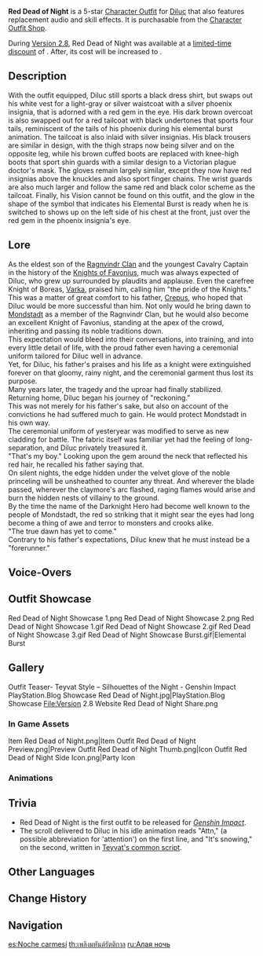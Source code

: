 {{Outfit Infobox
|id           = 
|image        = <gallery>
Character Diluc Red Dead of Night Full Wish.png|Wish
Outfit Red Dead of Night Game.png|In Game
</gallery>
|character    = Diluc
|type         = Themed
|rarity       = 5
|description  = One of the outfits Diluc wears during covert actions, it resembles a flame dancing in the shadows.<br />The crimson red traces it leave behind at the edges of the enemy's vision will scar their nightmares forever.
|obtain       = [[Character Outfit Shop]]
}}
'''Red Dead of Night''' is a 5-star [[Character Outfit]] for [[Diluc]] that also features replacement audio and skill effects. It is purchasable from the [[Character Outfit Shop]].

During [[Version 2.8]], Red Dead of Night was available at a [[Red Dead of Night Discount|limited-time discount]] of {{Item|Genesis Crystal|30|x=1980}}. After, its cost will be increased to {{Item|Genesis Crystal|30|x=2480}}.

==Description==
With the outfit equipped, Diluc still sports a black dress shirt, but swaps out his white vest for a light-gray or silver waistcoat with a silver phoenix insignia, that is adorned with a red gem in the eye. His dark brown overcoat is also swapped out for a red tailcoat with black undertones that sports four tails, reminiscent of the tails of his phoenix during his elemental burst animation. The tailcoat is also inlaid with silver insignias. His black trousers are similar in design, with the thigh straps now being silver and on the opposite leg, while his brown cuffed boots are replaced with knee-high boots that sport shin guards with a similar design to a Victorian plague doctor's mask. The gloves remain largely similar, except they now have red insignias above the knuckles and also sport finger chains. The wrist guards are also much larger and follow the same red and black color scheme as the tailcoat. Finally, his Vision cannot be found on this outfit, and the glow in the shape of the {{Pyro}} symbol that indicates his Elemental Burst is ready when he is switched to shows up on the left side of his chest at the front, just over the red gem in the phoenix insignia's eye.

==Lore==
As the eldest son of the [[Ragnvindr Family|Ragnvindr Clan]] and the youngest Cavalry Captain in the history of the [[Knights of Favonius]], much was always expected of Diluc, who grew up surrounded by plaudits and applause. Even the carefree Knight of Boreas, [[Varka]], praised him, calling him "the pride of the Knights."<br />
This was a matter of great comfort to his father, [[Crepus]], who hoped that Diluc would be more successful than him. Not only would he bring dawn to [[Mondstadt]] as a member of the Ragnvindr Clan, but he would also become an excellent Knight of Favonius, standing at the apex of the crowd, inheriting and passing its noble traditions down.<br />
This expectation would bleed into their conversations, into training, and into every little detail of life, with the proud father even having a ceremonial uniform tailored for Diluc well in advance.<br />
Yet, for Diluc, his father's praises and his life as a knight were extinguished forever on that gloomy, rainy night, and the ceremonial garment thus lost its purpose.<br />
Many years later, the tragedy and the uproar had finally stabilized. Returning home, Diluc began his journey of "reckoning."<br />
This was not merely for his father's sake, but also on account of the convictions he had suffered much to gain. He would protect Mondstadt in his own way.<br />
The ceremonial uniform of yesteryear was modified to serve as new cladding for battle. The fabric itself was familiar yet had the feeling of long-separation, and Diluc privately treasured it.<br />
"That's my boy." Looking upon the gem around the neck that reflected his red hair, he recalled his father saying that.<br />
On silent nights, the edge hidden under the velvet glove of the noble princeling will be unsheathed to counter any threat. And wherever the blade passed, wherever the claymore's arc flashed, raging flames would arise and burn the hidden nests of villainy to the ground.<br />
By the time the name of the Darknight Hero had become well known to the people of Mondstadt, the red so striking that it might sear the eyes had long become a thing of awe and terror to monsters and crooks alike.<br />
"The true dawn has yet to come."<br />
Contrary to his father's expectations, Diluc knew that he must instead be a "forerunner."

==Voice-Overs==
{{VO/Outfit
<!--                  Switch 1                  -->
|switch_01_tx_en   = Aha... This outfit reminds me of different times.
|switch_01_tx_zhs  = 这身衣服…让人有些怀念。
|switch_01_tx_zht  = 這身衣服…讓人有些懷念。
|switch_01_rm_zh   = Zhè shēn yīfú... ràngrén yǒu xiē huáiniàn.
|switch_01_tl_zh   = These garments... make me a little nostalgic.
|switch_01_tx_ja   = この衣装は、すこし懐かしいな。
|switch_01_rm_ja   = Kono ishou wa, sukoshi natsukashii na.
|switch_01_tl_ja   = These garments, make me a little nostalgic.
|switch_01_tx_ko   = 이 옷은 어쩐지, 추억에 빠져들게 하는 걸.
|switch_01_rm_ko   = I oseun eojjeonji, chueoge ppajyeodeulge haneun geol.
|switch_01_tl_ko   = This outfit, somehow makes me nostalgic.

<!--                  Switch 2                  -->
|switch_02_tx_en   = Well then, let's go and root out the danger lurking in the shadows.
|switch_02_tx_zhs  = 走吧，铲除潜在的威胁。
|switch_02_tx_zht  = 走吧，鏟除潛在的威脅。
|switch_02_rm_zh   = Zǒu ba, chǎnchú qiǎnzài de wēixié.
|switch_02_tl_zh   = Let's go and uproot the lurking dangers.
|switch_02_tx_ja   = 行こう、潜在的脅威を排除しに。
|switch_02_rm_ja   = Ikou, senzai-teki kyoui o haijo shi ni.
|switch_02_tl_ja   = Let's go and eliminate potential threats.
|switch_02_tx_ko   = 가자, 잠재된 위협을 전부 제거하러.
|switch_02_rm_ko   = Gaja, jamjaedoen wihyeobeul jeonbu jegeohareo.
|switch_02_tl_ko   = Let's go, to eliminate all of dormant danger.

<!--                  Switch 3                  -->
|switch_03_tx_en   = Time to ruffle a few feathers.
|switch_03_tx_zhs  = 解决麻烦的时候到了。
|switch_03_tx_zht  = 解決麻煩的時候到了。
|switch_03_rm_zh   = Jiějué máfán de shíhòu dàole.
|switch_03_tl_zh   = The time to go and deal with trouble has arrived.
|switch_03_tx_ja   = トラブルを解決する時が来た。
|switch_03_rm_ja   = Toraburu wo kaiketsu suru toki ga kita.
|switch_03_tl_ja   = The time to resolve troubles has come.
|switch_03_tx_ko   = 골칫거리를 해결할 시간이 됐어.
|switch_03_rm_ko   = Golchitkkeorireul haegyeolhal sigani dwaesseo.
|switch_03_tl_ko   = Time to solve troubles.

<!--                  Story 1                  -->
<!--        Original        -->
|s_01_og_file      = VO {lang}{char} Chat - Relax.ogg

|s_01_og_title_en  = Chat: Relax
|s_01_og_tx_en     = Guess we can rest a bit.

|s_01_og_title_zhs = 闲聊・放松
|s_01_og_title_zht = 閒聊・放鬆
|s_01_og_tx_zhs    = 偶尔悠闲一下，也不错。
|s_01_og_tx_zht    = 偶爾悠閒一下，也不錯。
|s_01_og_rm_zh     = Ǒu'ěr yōuxián yīxià, yě bùcuò.
|s_01_og_tl_zh     = It's good to take a leisurely break from time to time.

|s_01_og_title_ja  = 世間話・リラックス
|s_01_og_tx_ja     = たまにはノンビリするのも悪くないな。
|s_01_og_rm_ja     = Tama ni wa nonbiri suru no mo warukunai na.
|s_01_og_tl_ja     = It's not bad to take it easy once in a while.

|s_01_og_title_ko  = 잡담・휴식
|s_01_og_tx_ko     = 가끔 여유를 부리는 것도 괜찮지
|s_01_og_rm_ko     = Gakkeum yeoyureul burineun geot'to gwaenchanchi
|s_01_og_tl_ko     = It's good to take a leisurely break from time to time.

<!--        New        -->
|s_01_rp_file      = VO {lang}{char} Red Dead of Night Chat - Preparation.ogg

|s_01_rp_title_en  = Chat: Preparation
|s_01_rp_tx_en     = We should prepare while we can, then make a preemptive strike against the enemy.

|s_01_rp_title_zhs = 闲聊・准备
|s_01_rp_title_zht = 閒聊・準備
|s_01_rp_tx_zhs    = 提前做好准备，先于对方进攻吧。
|s_01_rp_tx_zht    = 提前做好準備，先於對方進攻吧。
|s_01_rp_rm_zh     = Tíqián zuòhǎi zhǔnbèi, xiān yú duìfāng jìn'gōng ba.
|s_01_rp_tl_zh     = Let's make our preparations in advance, and make the first strike on the enemy.

|s_01_rp_title_ja  = 世間話・準備
|s_01_rp_tx_ja     = 事前に準備をし、先んじて攻撃をしかけるべきだ。
|s_01_rp_rm_ja     = Jizen ni junbi wo shi, sakinjite kougeki wo shikakerubeki da.
|s_01_rp_tl_ja     = We should make our preparations in advance, and make the first strike.

|s_01_rp_title_ko  = 잡담・준비
|s_01_rp_tx_ko     = 미리 준비해서 상대보다 먼저 공격하자고
|s_01_rp_rm_ko     = Miri junbihaeseo sangdaeboda meonjeo gonggyeokajago
|s_01_rp_tl_ko     = Make our preparations in advance, and make the first strike on the enemy.

<!--                  Story 2                  -->
<!--        Original        -->
|s_02_og_file      = VO {lang}{char} Chat - Knights of Favonius.ogg

|s_02_og_title_en  = Chat: Knights of Favonius
|s_02_og_tx_en     = You should really bring the Knights of Favonius with you next time.

|s_02_og_title_zhs = 闲聊・骑士团
|s_02_og_title_zht = 閒聊・騎士團
|s_02_og_tx_zhs    = 应该换骑士团的那些家伙来陪你。
|s_02_og_tx_zht    = 應該換騎士團的那些家伙來陪(你/妳)。
|s_02_og_rm_zh     = Yīnggāi huàn Qíshìtuán dì nàxiē jiāhuo lái péi nǐ.
|s_02_og_tl_zh     = [You] should one of the fellows from the Knights accompany you instead.

|s_02_og_title_ja  = 世間話・騎士団
|s_02_og_tx_ja     = 騎士団のやつらに相手をさせるべきだな。
|s_02_og_rm_ja     = Kishi-dan no yatsu-ra ni aite wo saserubeki da na.
|s_02_og_tl_ja     = You should make those guys from the Knights keep you company.

|s_02_og_title_ko  = 잡담・기사단
|s_02_og_tx_ko     = 기사단 녀석들에게 같이 있어 달라고 해
|s_02_og_rm_ko     = Gisadan nyeoseokdeurege gachi isseo dallago hae
|s_02_og_tl_ko     = Ask to Knight guys to stay with you

<!--        New        -->
|s_02_rp_file      = VO {lang}{char} Red Dead of Night Chat - Planning.ogg

|s_02_rp_title_en  = Chat: Planning
|s_02_rp_tx_en     = Let's take a moment to rest and plan our next move.

|s_02_rp_title_zhs = 闲聊・计划
|s_02_rp_title_zht = 閒聊・計畫
|s_02_rp_tx_zhs    = 休息时，也可以思考接下来的计划。
|s_02_rp_tx_zht    = 休息時，也可以思考接下來的計畫。
|s_02_rp_rm_zhs    = Xiūxi shí, yě kěyǐ sīkǎo jiēxiàlái de jìhuà.
|s_02_rp_rm_zht    = Xiūxí shí, yě kéyǐ sīkǎo jiēxiàlái de jìhuà.
|s_02_rp_tl_zh     = While resting, we can also contemplate our next plan.

|s_02_rp_title_ja  = 世間話・計画
|s_02_rp_tx_ja     = 休息時に、次の計画を練ろう。
|s_02_rp_rm_ja     = Kyuusoku-ji ni, tsugi no keikaku wo nerou.
|s_02_rp_tl_ja     = While we rest, we can work out our next plan.

|s_02_rp_title_ko  = 잡담・계획
|s_02_rp_tx_ko     = 휴식을 취할 때 앞으로의 계획을 고민해 볼 수 있어
|s_02_rp_rm_ko     = Hyusigeul chwihal ttae apeuro-ui gyehoegeul gominhae bol su isseo
|s_02_rp_tl_ko     = While resting, we can also contemplate our next plan.

<!--                  Story 3                  -->
<!--        Original        -->
|s_03_og_file      = VO {lang}{char} Chat - Wine Guild.ogg

|s_03_og_title_en  = Chat: Wine Guild
|s_03_og_tx_en     = I still have a lot to do at the Guild. How about you take a rest while I go back?

|s_03_og_title_zhs = 闲聊・行会
|s_03_og_title_zht = 閒聊・行會
|s_03_og_tx_zhs    = 行会里还有很多事，你要么在这休息，我回去看看。
|s_03_og_tx_zht    = 行會裡還有很多事，(你/妳)在這休息，我回去看看。
|s_03_og_rm_zhs    = Hánghuì lǐ hái yǒu hěnduō shì, nǐ yàome zài zhè xiūxi, wǒ huíqù kàn kàn.
|s_03_og_rm_zht    = Hánghuì lǐ hái yǒu hěnduō shì, nǐ yàome zài zhè xiūxí, wǒ huíqù kàn kàn.
|s_03_og_tl_zh     = There are still many matters within the Guild. How about you rest here, I'll go back to have a look.

|s_03_og_title_ja  = 世間話・仕事
|s_03_og_tx_ja     = 組合会には、まだ仕事が残っているんだ。君は休むといい。僕は仕事に戻ろう。
|s_03_og_rm_ja     = Girudo ni wa, mada shigoto ga nokotte irunda. Kimi wa yasumu to ii. Boku wa shigoto ni modorou.
|s_03_og_tl_ja     = There is still work left at the Guild. You should rest. I'll head back to work.

|s_03_og_title_ko  = 잡담・협회
|s_03_og_tx_ko     = 협회에 할 일이 많으니까 자넨 여기서 쉬어. 난 돌아가 볼게
|s_03_og_rm_ko     = Hyeopoee hal iri maneunikka janen yeogiseo swieo. Nan doraga bolkke
|s_03_og_tl_ko     = There are many works within the Association, you rest here. I'll go back.

<!--        New        -->
|s_03_rp_file      = VO {lang}{char} Red Dead of Night Chat - Warning.ogg

|s_03_rp_title_en  = Chat: Warning
|s_03_rp_tx_en     = Every course of action has its risks. Be careful.

|s_03_rp_title_zhs = 闲聊・提醒
|s_03_rp_title_zht = 閒聊・提醒
|s_03_rp_tx_zhs    = 任何行动难免都有风险，你要多加小心。
|s_03_rp_tx_zht    = 任何行動難免都有風險，(你/妳)要多加小心。
|s_03_rp_rm_zh     = Rènhé xíngdòng nánmiǎn dōuyǒu fēngxiǎn, nǐ yào duōjiā xiǎoxīn.
|s_03_rp_tl_zh     = There is a risk involved in any course of action. You should be extra careful.

|s_03_rp_title_ja  = 世間話・注意
|s_03_rp_tx_ja     = 如何なる行動にもリスクはつきものだ。君も気を付けたほうがいい。
|s_03_rp_rm_ja     = Ikanaru koudou ni mo risuku wa tsukimono da. Kimi mo ki wo tsuketa hou ga ii.
|s_03_rp_tl_ja     = Risk comes with any course of action. You should be careful too.

|s_03_rp_title_ko  = 잡담・당부
|s_03_rp_tx_ko     = 모든 행동에는 위험이 뒤따르는 법. 반드시 조심해야 해
|s_03_rp_rm_ko     = Modeun haengdong-eneun wiheomi dwittareuneun beop. Bandeusi josimhaeya hae
|s_03_rp_tl_ko     = There is a risk involved in any course of action. You should be careful.

<!--                  Combat 1                  -->
<!--        Original        -->
|c_01_og_file      = VO {lang}{char} Elemental Skill 1 01.ogg
|c_01_og_title_en  = Elemental Skill: I
|c_01_og_tx_en     = Hmph.

|c_01_og_title_zhs = 元素战技・其一
|c_01_og_title_zht = 元素戰技・其一
|c_01_og_tx_zhs    = 呵。
|c_01_og_tx_zht    = 呵。
|c_01_og_rm_zhs    = He.
|c_01_og_rm_zht    = He.
|c_01_og_tl_zh     = Huh.

|c_01_og_title_ja  = 元素スキル・1
|c_01_og_tx_ja     = フン。
|c_01_og_rm_ja     = Fun.
|c_01_og_tl_ja     = Hmph.

|c_01_og_title_ko  = 원소전투 스킬・첫 번째
|c_01_og_tx_ko     = 흠
|c_01_og_rm_ko     = Heum
|c_01_og_tl_ko     = Hmm.

<!--        New        -->
|c_01_rp_file      = VO {lang}{char} Red Dead of Night Elemental Skill 1 01.ogg
|c_01_rp_tx_en     = Huh!

|c_01_rp_tx_zhs    = 呵。
|c_01_rp_tx_zht    = 呵。
|c_01_rp_rm_zh     = He.
|c_01_rp_tl_zh     = Huh.

|c_01_rp_tx_ja     = へっ！
|c_01_rp_rm_ja     = He'!
|c_01_rp_tl_ja     = Hut!

|c_01_rp_tx_ko     = 흥
|c_01_rp_rm_ko     = Heung
|c_01_rp_tl_ko     = Huh!

<!--                  Combat 2                  -->
<!--        Original        -->
|c_02_og_file      = VO {lang}{char} Elemental Skill 1 02.ogg
|c_02_og_title_en  = Elemental Skill: II
|c_02_og_tx_en     = Hah!

|c_02_og_title_zhs = 元素战技・其二
|c_02_og_title_zht = 元素戰技・其二
|c_02_og_tx_zhs    = 哈。
|c_02_og_tx_zht    = 哈。
|c_02_og_rm_zh     = Ha.
|c_02_og_tl_zh     = Ha.

|c_02_og_title_ja  = 元素スキル・2
|c_02_og_tx_ja     = はっ！
|c_02_og_rm_ja     = Ha'!
|c_02_og_tl_ja     = Hah!

|c_02_og_title_ko  = 원소전투 스킬・두 번째
|c_02_og_tx_ko     = 핫
|c_02_og_rm_ko     = Hat
|c_02_og_tl_ko     = Haat.

<!--        New        -->
|c_02_rp_file      = VO {lang}{char} Red Dead of Night Elemental Skill 1 02.ogg
|c_02_rp_tx_en     = Hyah!

|c_02_rp_tx_zhs    = 哈。
|c_02_rp_tx_zht    = 哈。
|c_02_rp_rm_zh     = Ha.
|c_02_rp_tl_zh     = Ha.

|c_02_rp_tx_ja     = はぁっ！
|c_02_rp_rm_ja     = Haa'!
|c_02_rp_tl_ja     = Haat!

|c_02_rp_tx_ko     = 하
|c_02_rp_rm_ko     = Ha
|c_02_rp_tl_ko     = Ha.

<!--                  Combat 3                  -->
<!--        Original        -->
|c_03_og_file      = VO {lang}{char} Elemental Skill 1 03.ogg
|c_03_og_title_en  = Elemental Skill: III
|c_03_og_tx_en     = Haah!——

|c_03_og_title_zhs = 元素战技・其三
|c_03_og_title_zht = 元素戰技・其三
|c_03_og_tx_zhs    = 哈！——
|c_03_og_tx_zht    = 哈——！
|c_03_og_rm_zhs    = Ha!{{lmdash}}
|c_03_og_rm_zht    = Ha{{lmdash}}!
|c_03_og_tl_zhs    = Ha!—
|c_03_og_tl_zht    = Hah—!

|c_03_og_title_ja  = 元素スキル・3
|c_03_og_tx_ja     = はあー！
|c_03_og_rm_ja     = Haaa!
|c_03_og_tl_ja     = Haah!

|c_03_og_title_ko  = 원소전투 스킬・세 번째
|c_03_og_tx_ko     = 찻!——
|c_03_og_rm_ko     = Chat!{{lmdash}}
|c_03_og_tl_ko     = Chuh!—

<!--        New        -->
|c_03_rp_file      = VO {lang}{char} Red Dead of Night Elemental Skill 1 03.ogg
|c_03_rp_tx_en     = Haah!—

|c_03_rp_tx_zhs    = 哈！——
|c_03_rp_tx_zht    = 哈！——
|c_03_rp_rm_zh     = Ha!{{lmdash}}
|c_03_rp_tl_zh     = Ha!—

|c_03_rp_tx_ja     = てあっ！
|c_03_rp_rm_ja     = Tea'!
|c_03_rp_tl_ja     = Tyah!

|c_03_rp_tx_ko     = 찻!——
|c_03_rp_rm_ko     = Chat!{{lmdash}}
|c_03_rp_tl_ko     = Chuh!—


<!--                  Combat 4                  -->
<!--        Original        -->
|c_04_og_file      = VO {lang}{char} Elemental Burst 01.ogg
|c_04_og_title_en  = Elemental Burst: I
|c_04_og_tx_en     = Your verdict is...!

|c_04_og_title_zhs = 元素爆发・其一
|c_04_og_title_zht = 元素爆發・其一
|c_04_og_tx_zhs    = 在此——宣判！
|c_04_og_tx_zht    = 在此——宣判！
|c_04_og_rm_zh     = Zàicǐ{{lmdash}} xuānpàn!
|c_04_og_tl_zh     = Right here— judgement!

|c_04_og_title_ja  = 元素爆発・1
|c_04_og_tx_ja     = 判決を、下す！
|c_04_og_rm_ja     = Hanketsu wo, kudasu!
|c_04_og_tl_ja     = Decide the verdict!

|c_04_og_title_ko  = 원소폭발・첫 번째
|c_04_og_tx_ko     = 지금——선고한다!
|c_04_og_rm_ko     = Jigeum{{lmdash}} seongohanda!
|c_04_og_tl_ko     = Sentence— right here!

<!--        New        -->
|c_04_rp_file      = VO {lang}{char} Red Dead of Night Elemental Burst 01.ogg
|c_04_rp_tx_en     = Flames, purge!

|c_04_rp_tx_zhs    = 在此——清算！
|c_04_rp_tx_zht    = 在此——清算！
|c_04_rp_rm_zh     = Zài cǐ{{lmdash}} qīngsuàn!
|c_04_rp_tl_zh     = Right here— settle!

|c_04_rp_tx_ja     = 今ここに——清算す！
|c_04_rp_rm_ja     = Ima koko ni{{lmdash}} seisan su!
|c_04_rp_tl_ja     = Here and now— settle!

|c_04_rp_tx_ko     = 이곳에서——청산한다!
|c_04_rp_rm_ko     = Igoseseo{{lmdash}} cheongsanhanda!
|c_04_rp_tl_ko     = Clean off{{verify}}— right here!

<!--                  Combat 5                  -->
<!--        Original        -->
|c_05_og_file      = VO {lang}{char} Elemental Burst 02.ogg
|c_05_og_title_en  = Elemental Burst: II
|c_05_og_tx_en     = Burn!

|c_05_og_title_zhs = 元素爆发・其二
|c_05_og_title_zht = 元素爆發・其二
|c_05_og_tx_zhs    = 火焰——烧尽。
|c_05_og_tx_zht    = 火焰——燒盡。
|c_05_og_rm_zh     = Huǒyàn{{lmdash}} shāojìn.
|c_05_og_tl_zh     = Flames— burn completely.

|c_05_og_title_ja  = 元素爆発・2
|c_05_og_tx_ja     = 火炎よ、燃やし尽くせ。
|c_05_og_rm_ja     = Ka'en yo, moyashi-tsukuse.
|c_05_og_tl_ja     = Flames, burn them all.

|c_05_og_title_ko  = 원소폭발・두 번째
|c_05_og_tx_ko     = 불꽃이여——타올라라
|c_05_og_rm_ko     = Bulkkochiyeo{{lmdash}} taollara
|c_05_og_tl_ko     = Flame— flame on.

<!--        New        -->
|c_05_rp_file      = VO {lang}{char} Red Dead of Night Elemental Burst 02.ogg
|c_05_rp_tx_en     = Lay waste to the wicked!

|c_05_rp_tx_zhs    = 烈焰——燃毁！
|c_05_rp_tx_zht    = 烈焰——燃毀！
|c_05_rp_rm_zh     = Lièyàn{{lmdash}} ránhuǐ!
|c_05_rp_tl_zh     = Raging flames— burn to destruction!

|c_05_rp_tx_ja     = 烈炎——一切を焼尽せよ！
|c_05_rp_rm_ja     = Retsuen{{lmdash}} issai wo shoujin seyo!
|c_05_rp_tl_ja     = Raging flames— burn it all!

|c_05_rp_tx_ko     = 화염이여——불살라라!
|c_05_rp_rm_ko     = Hwayeomiyeo{{lmdash}} bulsallara!
|c_05_rp_tl_ko     = Flame— burn them all!

<!--                  Combat 6                  -->
<!--        Original        -->
|c_06_og_file      = VO {lang}{char} Elemental Burst 03.ogg
|c_06_og_title_en  = Elemental Burst: III
|c_06_og_tx_en     = Time for — retribution!

|c_06_og_title_zhs = 元素爆发・其三
|c_06_og_title_zht = 元素爆發・其三
|c_06_og_tx_zhs    = 审判——喝啊！
|c_06_og_tx_zht    = 審判——喝啊！
|c_06_og_rm_zh     = Shěnpàn{{lmdash}} hè'a!
|c_06_og_tl_zh     = [Your] trial— hyah!

|c_06_og_title_ja  = 元素爆発・3
|c_06_og_tx_ja     = 裁きを、受けよ！
|c_06_og_rm_ja     = Sabaki wo, ukeyo!
|c_06_og_tl_ja     = Take your judgment!

|c_06_og_title_ko  = 원소폭발・세 번째
|c_06_og_tx_ko     = 심판한다!
|c_06_og_rm_ko     = Simpanhanda!
|c_06_og_tl_ko     = Judgment!

<!--        New        -->
|c_06_rp_file      = VO {lang}{char} Red Dead of Night Elemental Burst 03.ogg
|c_06_rp_tx_en     = Dawn, break forth!

|c_06_rp_tx_zhs    = 破晓——将至！
|c_06_rp_tx_zht    = 破曉——將至！
|c_06_rp_rm_zh     = Pòxiǎo{{lmdash}} jiāng zhì!
|c_06_rp_tl_zh     = The break of dawn— is nigh!

|c_06_rp_tx_ja     = 暁よ——ここに！
|c_06_rp_rm_ja     = Akatsuki yo{{lmdash}} koko ni!
|c_06_rp_tl_ja     = Dawn— is here!

|c_06_rp_tx_ko     = 여명이여——강림하라!
|c_06_rp_rm_ko     = Yeomyeong'iyeo{{lmdash}} gangnimhara!
|c_06_rp_tl_ko     = Dawn— advent!
}}

==Outfit Showcase==
<gallery hideaddbutton="true" captionalign="center">
Red Dead of Night Showcase 1.png
Red Dead of Night Showcase 2.png
Red Dead of Night Showcase 1.gif
Red Dead of Night Showcase 2.gif
Red Dead of Night Showcase 3.gif
Red Dead of Night Showcase Burst.gif|Elemental Burst
</gallery>

==Gallery==
<gallery hideaddbutton="true" captionalign="center">
Outfit Teaser- Teyvat Style – Silhouettes of the Night - Genshin Impact
PlayStation.Blog Showcase Red Dead of Night.jpg|PlayStation.Blog Showcase
File:Version 2.8 Website Red Dead of Night Share.png
</gallery>
<!--
Outfit Teaser- Teyvat Style – Swirling Hues - Genshin Impact
Outfit Red Dead of Night Portrait.png|Portrait
-->
===In Game Assets===
<gallery hideaddbutton="true" captionalign="center">
Item Red Dead of Night.png|Item
Outfit Red Dead of Night Preview.png|Preview
Outfit Red Dead of Night Thumb.png|Icon
Outfit Red Dead of Night Side Icon.png|Party Icon
</gallery>

===Animations===
{{Preview
|size=180px
|file1=Idle Red Dead of Night 1
|file2=Idle Red Dead of Night 2
|file3=Talent Menu Red Dead of Night
|file4=Weapon Menu Red Dead of Night
}}

== Trivia ==
* Red Dead of Night is the first {{color|help|5-star}} outfit to be released for ''[[Genshin Impact]]''.
* The scroll delivered to Diluc in his idle animation reads "Attn," (a possible abbreviation for 'attention') on the first line, and "It's snowing," on the second, written in [[Teyvat Language|Teyvat's common script]].

==Other Languages==
{{Other Languages
|en      = Red Dead of Night
|zhs     = 殷红终夜
|zhs_rm  = Yānhóng Zhōngyè
|zht     = 殷紅終夜
|zht_rm  = Yānhóng Zhōngyè
|zh_tl   = Dark-Red Night before Dawn
|zh_note = {{lang|mini=1|zh=终夜|zh_lit=the conclusion of night}} is a literary term for the darkest hour before dawn.
|ja      = レッドデッド・オブ・ナイト
|ja_rm   = Reddo Deddo obu Naito
|ja_tl   = Red Dead of Night
|ko      = {{tt|진홍|眞紅}}빛 {{tt|종야|終夜}}
|ko_rm   = Jinghongbit Jong'ya
|ko_tl   = Crimson-Light All Night
|es      = Noche carmesí
|es_tl   = Crimson Night
|fr      = Nuit écarlate
|fr_tl   = Scarlet Night
|ru      = Алая ночь
|ru_tl   = Scarlet Night
|th      = เพลิงมหันต์รัตติกาล
|th_rm   = Pleung Mahant Rattikarn
|th_tl   = The Crimson Night
|vi      = Màn Đêm Đỏ Thẫm
|vi_tl   = 
|de      = Blutrote Nacht
|de_tl   = Blood Red Night
|id      = Red Dead of Night
|pt      = Vermelho Escarlate da Noite
|pt_tl   = Scarlet Red of the Night
}}

==Change History==
{{Change History|2.8}}

==Navigation==
{{Dressing Room Navbox|type=outfit}}
[[es:Noche carmesí]]
[[th:เพลิงมหันต์รัตติกาล]]
[[ru:Алая ночь]]